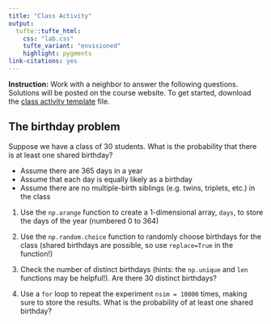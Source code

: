```yaml
---
title: "Class Activity"
output: 
  tufte::tufte_html:
    css: "lab.css"
    tufte_variant: "envisioned"
    highlight: pygments
link-citations: yes
---
```


**Instruction:** Work with a neighbor to answer the following questions. Solutions will be posted on the course website. To get started, download the [class activity template](https://sta279-f23.github.io/class_activities/ca_lecture_9_template.qmd) file.

## The birthday problem

Suppose we have a class of 30 students. What is the probability that there is at least one shared birthday?

* Assume there are 365 days in a year
* Assume that each day is equally likely as a birthday
* Assume there are no multiple-birth siblings (e.g. twins, triplets, etc.) in the class

1. Use the `np.arange` function to create a 1-dimensional array, `days`, to store the days of the year (numbered 0 to 364)

2. Use the `np.random.choice` function to randomly choose birthdays for the class (shared birthdays are possible, so use `replace=True` in the function!)

3. Check the number of distinct birthdays (hints: the `np.unique` and `len` functions may be helpful!). Are there 30 distinct birthdays?

4. Use a `for` loop to repeat the experiment `nsim = 10000` times, making sure to store the results. What is the probability of at least one shared birthday?

